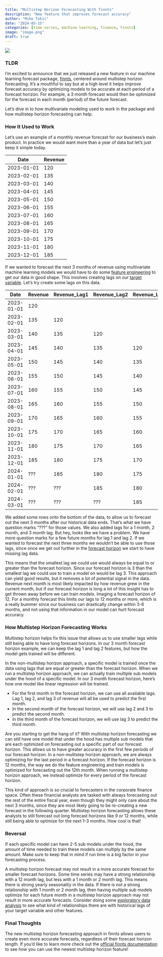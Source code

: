 ```yaml
---
title: "Multistep Horizon Forecasting With finnts"
description: "New feature that improves forecast accuracy"
author: "Mike Tokic"
date: "2024-05-15"
categories: [time-series, machine-learning, finance, finnts]
image: "image.png"
draft: true
---
```


![](./image.png)

### TLDR

I'm excited to announce that we just released a new feature in our machine learning forecast package, [finnts](https://microsoft.github.io/finnts), centered around multistep horizon forecasting. It's a mouthful to say but at a high level it helps improve forecast accuracy by optimizing models to be accurate at each period of a forecast horizon. For example, a 3 month forecast would then be optimized for the forecast in each month (period) of the future forecast. 

Let's dive in to how multivariate modeling used to work in the package and how multistep horizon forecasting can help. 

### How It Used to Work

Let's use an example of a monthly revenue forecast for our business's main product. In practice we would want more than a year of data but let's just keep it simple today. 

| Date       | Revenue |
|------------|---------|
| 2023-01-01 | 120     |
| 2023-02-01 | 135     |
| 2023-03-01 | 140     |
| 2023-04-01 | 145     |
| 2023-05-01 | 150     |
| 2023-06-01 | 155     |
| 2023-07-01 | 160     |
| 2023-08-01 | 165     |
| 2023-09-01 | 170     |
| 2023-10-01 | 175     |
| 2023-11-01 | 180     |
| 2023-12-01 | 185     |

If we wanted to forecast the next 3 months of revenue using multivariate machine learning models we would have to do some [feature engineering](https://mftokic.github.io/posts/2024-05-01-time-series-features/) to get our data in good shape. This involves creating lags on our <span style="text-decoration: underline; cursor: help;" title="What we want to forecast, in this case Revenue.">target variable</span>. Let's try create some lags on this data. 

| Date       | Revenue | Revenue_Lag1 | Revenue_Lag2 | Revenue_Lag3 |
|------------|---------|--------------|--------------|--------------|
| 2023-01-01 | 120     |              |              |              |
| 2023-02-01 | 135     | 120          |              |              |
| 2023-03-01 | 140     | 135          | 120          |              |
| 2023-04-01 | 145     | 140          | 135          | 120          |
| 2023-05-01 | 150     | 145          | 140          | 135          |
| 2023-06-01 | 155     | 150          | 145          | 140          |
| 2023-07-01 | 160     | 155          | 150          | 145          |
| 2023-08-01 | 165     | 160          | 155          | 150          |
| 2023-09-01 | 170     | 165          | 160          | 155          |
| 2023-10-01 | 175     | 170          | 165          | 160          |
| 2023-11-01 | 180     | 175          | 170          | 165          |
| 2023-12-01 | 185     | 180          | 175          | 170          |
| 2024-01-01 | ???     | 185          | 180          | 175          |
| 2024-02-01 | ???     | ???          | 185          | 180          |
| 2024-03-01 | ???     | ???          | ???          | 185          |

We added some rows onto the bottom of the data, to allow us to forecast out the next 3 months after our historical data ends. That's what we have question marks "???" for those values. We also added lags for a 1 month, 2 month, and 3 month lag. But hey, looks like we have a problem. We have more question marks for a few future months for lag 1 and lag 2. If we wanted to forecast the next three months we wouldn't be able to use those lags, since once we get out further in the <span style="text-decoration: underline; cursor: help;" title="How far out we want to forecast, in this case we have a forecast horizon of 3">forecast horizon</span> we start to have missing lag data. 

This means that the smallest lag we could use would always be equal to or greater than the forecast horizon. Since our forecast horizon is 3 than the smallest lag we could use to train a model on would be lag 3. This approach can yield good results, but it removes a lot of potential signal in the data. Revenue next month is most likely impacted by how revenue grew in the current month, but if our forecast horizon is long a lot of this insight has to get thrown away before we can train models. Imaging a forecast horizon of 12. For a monthly forecast this limits our lags to 12 months or more, which is a really bummer since our business can drastically change within 3-6 months, and not using that information in our model can hurt forecast accuracy. 

### How Multistep Horizon Forecasting Works

Multistep horizon helps fix this issue that allows us to use smaller lags while still being able to have long forecast horizons. In our 3 month forecast horizon example, we can keep the lag 1 and lag 2 features, but how the model gets trained will be different. 

In the non-multistep horizon approach, a specific model is trained once the data using lags that are equal or greater than the forecast horizon. When we run a multistep horizon approach, we can actually train multiple sub models under the hood of a specific model. In our 3 month forecast horizon, here's how one model like linear regression will be trained. 

- For the first month in the forecast horizon, we can use all available lags. Lag 1, lag 2, and lag 3 of revenue will all be used to predict the first month. 
- In the second month of the forecast horizon, we will use lag 2 and 3 to predict the second month. 
- In the third month of the forecast horizon, we will use lag 3 to predict the third month. 

Are you starting to get the hang of it? With multistep horizon forecasting we can still have one model that under the hood has multiple sub models that are each optimized on forecasting out a specific part of our forecast horizon. This allows us to have greater accuracy in the first few periods of our forecast horizon. In a non-mulitstep horizon approach, we are always optimizing for the last period in a forecast horizon. If the forecast horizon is 12 months, the way we do the feature engineering and train models is optimized for forecasting out the 12th month. When running a multistep horizon approach, we instead optimize for every period of the forecast horizon. 

This kind of approach is so crucial to forecasters in the corporate finance space. Often these financial analysts are tasked with always forecasting out the rest of the entire fiscal year, even though they might only care about the next 3 months, since they are most likely going to be re-creating a new forecast in the following quarter. Multistep horizon forecasting allows these analysts to still forecast out long forecast horizons like 9 or 12 months, while still being able to optimize for the next 1-3 months. How cool is that! 

### Reversal

If each specific model can have 2-5 sub models under the hood, the amount of time needed to train these models can multiply by the same amount. Make sure to keep that in mind if run time is a big factor in your forecasting process.  

A multistep horizon forecast may not result in a more accurate forecast for smaller forecast horizons. Some time series may have a strong relationship with a 12 month lag, but less with a 1 month or 2 month lag. This means there is strong yearly seasonality in the data. If there is not a strong relationship with 1 month or 2 month lag, then having multiple sub models optimize for each future month in a multistep horizon approach may not result in more accurate forecasts. Consider doing some <span style="text-decoration: underline; cursor: help;" title="Data analysis that helps us better understand our historical data before we start feature engineering and training models.">exploratory data analysis</span> to see what kind of relationships there are with historical lags of your target variable and other features. 

### Final Thoughts

The new multistep horizon forecasting approach in finnts allows users to create even more accurate forecasts, regardless of their forecast horizon length. If you'd like to learn more check out the [official finnts documentation](https://microsoft.github.io/finnts/articles/models-used-in-finnts.html#multistep-horizon-models) to see how you can use the newest multistep horizon feature!